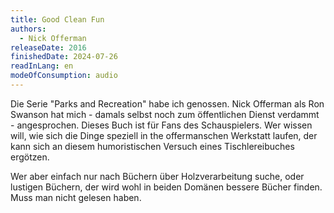 ```yaml
---
title: Good Clean Fun
authors:
  - Nick Offerman
releaseDate: 2016
finishedDate: 2024-07-26
readInLang: en
modeOfConsumption: audio
---
```



<BookHeading frontmatter={frontmatter} />

Die Serie "Parks and Recreation" habe ich genossen. Nick Offerman als Ron Swanson hat mich - damals selbst noch zum öffentlichen Dienst verdammt - angesprochen. Dieses Buch ist für Fans des Schauspielers. Wer wissen will, wie sich die Dinge speziell in the offermanschen Werkstatt laufen, der kann sich an diesem humoristischen Versuch eines Tischlereibuches ergötzen.

Wer aber einfach nur nach Büchern über Holzverarbeitung suche, oder lustigen Büchern, der wird wohl in beiden Domänen bessere Bücher finden. Muss man nicht gelesen haben. 
 
